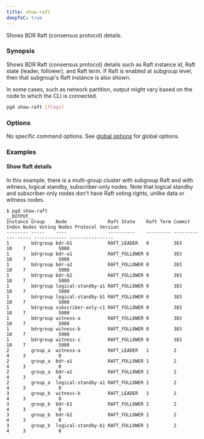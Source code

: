 ```yaml
---
title: show-raft
deepToC: true
---
```


Shows BDR Raft (consensus protocol) details.

### Synopsis

Shows BDR Raft (consensus protocol) details such as Raft instance id, Raft state (leader, follower), and Raft term. If Raft is enabled at subgroup level, then that subgroup's Raft instance is also shown.

In some cases, such as network partition, output might vary based on the node to which the CLI is connected.

```sh
pgd show-raft [flags]
```

### Options

No specific command options. See [global options](../command_ref#global-options) for global options.

### Examples

#### Show Raft details

In this example, there is a multi-group cluster with subgroup Raft and with witness, logical standby, subscriber-only nodes.
Note that logical standby and subscriber-only nodes don't have Raft voting rights, unlike data or witness nodes.

```
$ pgd show-raft
__OUTPUT__
Instance Group    Node               Raft State    Raft Term Commit Index Nodes Voting Nodes Protocol Version
-------- -----    ----               ----------    --------- ------------ ----- ------------ ----------------
1        bdrgroup bdr-b1             RAFT_LEADER   0         383          10    7            5000
1        bdrgroup bdr-a1             RAFT_FOLLOWER 0         383          10    7            5000
1        bdrgroup bdr-a2             RAFT_FOLLOWER 0         383          10    7            5000
1        bdrgroup bdr-b2             RAFT_FOLLOWER 0         383          10    7            5000
1        bdrgroup logical-standby-a1 RAFT_FOLLOWER 0         383          10    7            5000
1        bdrgroup logical-standby-b1 RAFT_FOLLOWER 0         383          10    7            5000
1        bdrgroup subscriber-only-c1 RAFT_FOLLOWER 0         383          10    7            5000
1        bdrgroup witness-a          RAFT_FOLLOWER 0         383          10    7            5000
1        bdrgroup witness-b          RAFT_FOLLOWER 0         383          10    7            5000
1        bdrgroup witness-c          RAFT_FOLLOWER 0         383          10    7            5000
2        group_a  witness-a          RAFT_LEADER   1         2            4     3            0
2        group_a  bdr-a1             RAFT_FOLLOWER 1         2            4     3            0
2        group_a  bdr-a2             RAFT_FOLLOWER 1         2            4     3            0
2        group_a  logical-standby-a1 RAFT_FOLLOWER 1         2            4     3            0
3        group_b  witness-b          RAFT_LEADER   1         2            4     3            0
3        group_b  bdr-b1             RAFT_FOLLOWER 1         2            4     3            0
3        group_b  bdr-b2             RAFT_FOLLOWER 1         2            4     3            0
3        group_b  logical-standby-b1 RAFT_FOLLOWER 1         2            4     3            0
```

